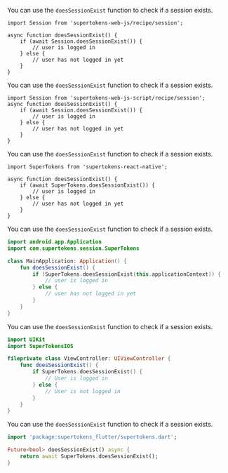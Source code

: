 

<FrontendCustomUITabs>
<TabItem value="web">

<NpmOrScriptTabs>
<TabItem value="npm">

You can use the `doesSessionExist` function to check if a session exists.

```tsx
import Session from 'supertokens-web-js/recipe/session';

async function doesSessionExist() {
    if (await Session.doesSessionExist()) {
        // user is logged in
    } else {
        // user has not logged in yet
    }
}
```

</TabItem>
<TabItem value="script">

You can use the `doesSessionExist` function to check if a session exists.

```tsx
import Session from 'supertokens-web-js-script/recipe/session';
async function doesSessionExist() {
    if (await Session.doesSessionExist()) {
        // user is logged in
    } else {
        // user has not logged in yet
    }
}
```

</TabItem>
</NpmOrScriptTabs>

</TabItem>

<TabItem value="mobile">

<FrontendMobileSubTabs>

<TabItem value="reactnative">

You can use the `doesSessionExist` function to check if a session exists.

```tsx
import SuperTokens from 'supertokens-react-native';

async function doesSessionExist() {
    if (await SuperTokens.doesSessionExist()) {
        // user is logged in
    } else {
        // user has not logged in yet
    }
}
```

</TabItem>

<TabItem value="android">

You can use the `doesSessionExist` function to check if a session exists.

```kotlin
import android.app.Application
import com.supertokens.session.SuperTokens

class MainApplication: Application() {
    fun doesSessionExist() {
        if (SuperTokens.doesSessionExist(this.applicationContext)) {
            // user is logged in
        } else {
            // user has not logged in yet
        }
    }
}
```

</TabItem>

<TabItem value="ios">

You can use the `doesSessionExist` function to check if a session exists.

```swift
import UIKit
import SuperTokensIOS

fileprivate class ViewController: UIViewController {
    func doesSessionExist() {
        if SuperTokens.doesSessionExist() {
            // User is logged in
        } else {
            // User is not logged in
        }
    }
}
```

</TabItem>

<TabItem value="flutter">

You can use the `doesSessionExist` function to check if a session exists.

```dart
import 'package:supertokens_flutter/supertokens.dart';

Future<bool> doesSessionExist() async {
    return await SuperTokens.doesSessionExist();
}
```

</TabItem>

</FrontendMobileSubTabs>

</TabItem>

</FrontendCustomUITabs>
